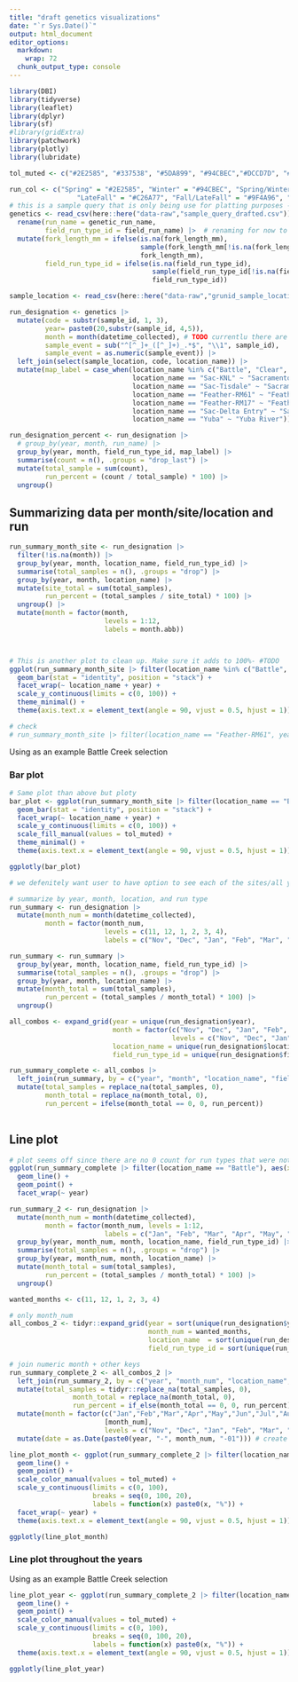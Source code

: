 ```yaml
---
title: "draft genetics visualizations"
date: "`r Sys.Date()`"
output: html_document
editor_options: 
  markdown: 
    wrap: 72
  chunk_output_type: console
---
```


```r
library(DBI)
library(tidyverse)
library(leaflet)
library(dplyr)
library(sf)
#library(gridExtra)
library(patchwork)
library(plotly)
library(lubridate)

tol_muted <- c("#2E2585", "#337538", "#5DA899", "#94CBEC","#DCCD7D", "#C26A77", "#9F4A96","#7E2954", "#999933")

run_col <- c("Spring" = "#2E2585", "Winter" = "#94CBEC", "Spring/Winter" = "#5DA899", "Fall" = "#7E2954",
                 "LateFall" = "#C26A77", "Fall/LateFall" = "#9F4A96", "Unknown" = "gray", "Early/Late Heterozygous" = "#DCCD7D")
# this is a sample query that is only being use for platting purposes - it was randombly filled out
genetics <- read_csv(here::here("data-raw","sample_query_drafted.csv")) |>
  rename(run_name = genetic_run_name,
         field_run_type_id = field_run_name) |>  # renaming for now to keep consistency with previous sample query
  mutate(fork_length_mm = ifelse(is.na(fork_length_mm),
                                 sample(fork_length_mm[!is.na(fork_length_mm)], sum(is.na(fork_length_mm)), replace = TRUE),
                                 fork_length_mm),
         field_run_type_id = ifelse(is.na(field_run_type_id),
                                    sample(field_run_type_id[!is.na(field_run_type_id)], sum(is.na(field_run_type_id)), replace = TRUE),
                                    field_run_type_id))

sample_location <- read_csv(here::here("data-raw","grunid_sample_location.csv"))

run_designation <- genetics |>
  mutate(code = substr(sample_id, 1, 3),
         year= paste0(20,substr(sample_id, 4,5)),
         month = month(datetime_collected), # TODO currentlu there are only months 12 and 11 so it does not plot well
         sample_event = sub("^[^_]+_([^_]+)_.*$", "\\1", sample_id),
         sample_event = as.numeric(sample_event)) |>
  left_join(select(sample_location, code, location_name)) |>
  mutate(map_label = case_when(location_name %in% c("Battle", "Clear", "Mill", "Deer", "Butte") ~ paste0(location_name, " Creek"),
                               location_name == "Sac-KNL" ~ "Sacramento River - Knights Landing",
                               location_name == "Sac-Tisdale" ~ "Sacramento River - Tisdale",
                               location_name == "Feather-RM61" ~ "Feather River - RM 61",
                               location_name == "Feather-RM17" ~ "Feather River - RM 17",
                               location_name == "Sac-Delta Entry" ~ "Sacramento River - Delta Entry",
                               location_name == "Yuba" ~ "Yuba River"))

run_designation_percent <- run_designation |>
  # group_by(year, month, run_name) |>
  group_by(year, month, field_run_type_id, map_label) |>
  summarise(count = n(), .groups = "drop_last") |>
  mutate(total_sample = sum(count),
         run_percent = (count / total_sample) * 100) |>
  ungroup()

```

## Summarizing data per month/site/location and run

```r
run_summary_month_site <- run_designation |>
  filter(!is.na(month)) |>
  group_by(year, month, location_name, field_run_type_id) |>
  summarise(total_samples = n(), .groups = "drop") |>
  group_by(year, month, location_name) |>
  mutate(site_total = sum(total_samples),
         run_percent = (total_samples / site_total) * 100) |>
  ungroup() |> 
  mutate(month = factor(month, 
                        levels = 1:12, 
                        labels = month.abb)) 



# This is another plot to clean up. Make sure it adds to 100%- #TODO
ggplot(run_summary_month_site |> filter(location_name %in% c("Battle", "Feather-RM61")), aes(x = month, y = run_percent, fill = field_run_type_id)) +
  geom_bar(stat = "identity", position = "stack") +
  facet_wrap(~ location_name + year) +
  scale_y_continuous(limits = c(0, 100)) +
  theme_minimal() +
  theme(axis.text.x = element_text(angle = 90, vjust = 0.5, hjust = 1))

# check
# run_summary_month_site |> filter(location_name == "Feather-RM61", year == "2023") |> view()
```

Using as an example Battle Creek selection

### Bar plot

```r
# Same plot than above but ploty 
bar_plot <- ggplot(run_summary_month_site |> filter(location_name == "Battle"), aes(x = month, y = run_percent, fill = field_run_type_id)) +
  geom_bar(stat = "identity", position = "stack") +
  facet_wrap(~ location_name + year) +
  scale_y_continuous(limits = c(0, 100)) +
  scale_fill_manual(values = tol_muted) +
  theme_minimal() +
  theme(axis.text.x = element_text(angle = 90, vjust = 0.5, hjust = 1))

ggplotly(bar_plot)
```



```r

# we defenitely want user to have option to see each of the sites/all years - Try facet per site/ per year (maybe add limit on just selection of 1 site)

# summarize by year, month, location, and run type
run_summary <- run_designation |>
  mutate(month_num = month(datetime_collected),
         month = factor(month_num,
                        levels = c(11, 12, 1, 2, 3, 4), 
                        labels = c("Nov", "Dec", "Jan", "Feb", "Mar", "Apr")))

run_summary <- run_summary |>
  group_by(year, month, location_name, field_run_type_id) |>
  summarise(total_samples = n(), .groups = "drop") |>
  group_by(year, month, location_name) |>
  mutate(month_total = sum(total_samples),
         run_percent = (total_samples / month_total) * 100) |>
  ungroup()

all_combos <- expand_grid(year = unique(run_designation$year),
                          month = factor(c("Nov", "Dec", "Jan", "Feb", "Mar", "Apr"),
                                         levels = c("Nov", "Dec", "Jan", "Feb", "Mar", "Apr")),
                          location_name = unique(run_designation$location_name),
                          field_run_type_id = unique(run_designation$field_run_type_id))

run_summary_complete <- all_combos |>
  left_join(run_summary, by = c("year", "month", "location_name", "field_run_type_id")) |>
  mutate(total_samples = replace_na(total_samples, 0),
         month_total = replace_na(month_total, 0),
         run_percent = ifelse(month_total == 0, 0, run_percent))
  
```

## Line plot

```r
# plot seems off since there are no 0 count for run types that were not counted 
ggplot(run_summary_complete |> filter(location_name == "Battle"), aes(x = month, y = run_percent, color = field_run_type_id, group = field_run_type_id)) +
  geom_line() +
  geom_point() +
  facet_wrap(~ year)
```


```r
run_summary_2 <- run_designation |>
  mutate(month_num = month(datetime_collected),
         month = factor(month_num, levels = 1:12,
                        labels = c("Jan", "Feb", "Mar", "Apr", "May", "Jun", "Jul", "Aug", "Sep", "Oct", "Nov", "Dec"))) |>
  group_by(year, month_num, month, location_name, field_run_type_id) |>
  summarise(total_samples = n(), .groups = "drop") |>
  group_by(year, month_num, month, location_name) |>
  mutate(month_total = sum(total_samples),
         run_percent = (total_samples / month_total) * 100) |>
  ungroup()

wanted_months <- c(11, 12, 1, 2, 3, 4)

# only month_num
all_combos_2 <- tidyr::expand_grid(year = sort(unique(run_designation$year)), 
                                   month_num = wanted_months,
                                   location_name  = sort(unique(run_designation$location_name)),
                                   field_run_type_id = sort(unique(run_designation$field_run_type_id)))

# join numeric month + other keys
run_summary_complete_2 <- all_combos_2 |>
  left_join(run_summary_2, by = c("year", "month_num", "location_name", "field_run_type_id")) |>  # fill missing values
  mutate(total_samples = tidyr::replace_na(total_samples, 0),
                month_total = replace_na(month_total, 0),
                run_percent = if_else(month_total == 0, 0, run_percent)) |> 
  mutate(month = factor(c("Jan","Feb","Mar","Apr","May","Jun","Jul","Aug","Sep","Oct","Nov","Dec")
                        [month_num],
                        levels = c("Nov", "Dec", "Jan", "Feb", "Mar", "Apr"))) |> 
  mutate(date = as.Date(paste0(year, "-", month_num, "-01"))) # create a fake date

```

```r
line_plot_month <- ggplot(run_summary_complete_2 |> filter(location_name == "Battle"), aes(x = month, y = run_percent, color = field_run_type_id, group = field_run_type_id)) +
  geom_line() +
  geom_point() +
  scale_color_manual(values = tol_muted) +
  scale_y_continuous(limits = c(0, 100),
                     breaks = seq(0, 100, 20),
                     labels = function(x) paste0(x, "%")) +
  facet_wrap(~ year) +
  theme(axis.text.x = element_text(angle = 90, vjust = 0.5, hjust = 1))

ggplotly(line_plot_month)
```

### Line plot throughout the years

Using as an example Battle Creek selection
```r
line_plot_year <- ggplot(run_summary_complete_2 |> filter(location_name == "Mill"), aes(x = date, y = run_percent, color = field_run_type_id, group = field_run_type_id)) +
  geom_line() +
  geom_point() +
  scale_color_manual(values = tol_muted) +
  scale_y_continuous(limits = c(0, 100),
                     breaks = seq(0, 100, 20),
                     labels = function(x) paste0(x, "%")) +
  theme(axis.text.x = element_text(angle = 90, vjust = 0.5, hjust = 1))

ggplotly(line_plot_year)
```
